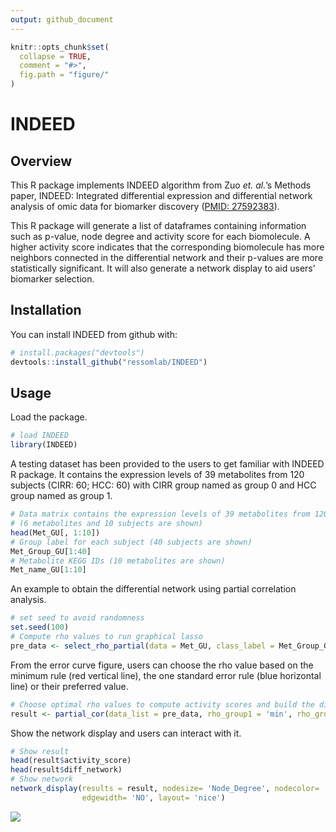 ```yaml
---
output: github_document
---
```


<!-- README.md is generated from README.Rmd. Please edit that file -->

```r
knitr::opts_chunk$set(
  collapse = TRUE,
  comment = "#>",
  fig.path = "figure/"
)
```

# INDEED
## Overview


This R package implements INDEED algorithm from Zuo *et. al.*'s Methods paper, INDEED: Integrated differential expression and differential network analysis of omic data for biomarker discovery ([PMID: 27592383](https://www.ncbi.nlm.nih.gov/pubmed/?term=27592383%5Buid%5D)). 

This R package will generate a list of dataframes containing information such as p-value, node degree and activity score for each biomolecule. A higher activity score indicates that the corresponding biomolecule has more neighbors connected in the differential network and their p-values are more statistically significant. It will also generate a network display to aid users' biomarker selection.


## Installation

You can install INDEED from github with:

```r
# install.packages("devtools")
devtools::install_github("ressomlab/INDEED")
```

## Usage
Load the package.
```r
# load INDEED
library(INDEED)
```

A testing dataset has been provided to the users to get familiar with INDEED R package. It contains the expression levels of 39 metabolites from 120 subjects (CIRR: 60; HCC: 60) with CIRR group named as group 0 and HCC group named as group 1.

```r
# Data matrix contains the expression levels of 39 metabolites from 120 subjects 
# (6 metabolites and 10 subjects are shown)
head(Met_GU[, 1:10])
# Group label for each subject (40 subjects are shown)
Met_Group_GU[1:40]
# Metabolite KEGG IDs (10 metabolites are shown)
Met_name_GU[1:10]

```

An example to obtain the differential network using partial correlation analysis.
```r
# set seed to avoid randomness
set.seed(100)
# Compute rho values to run graphical lasso
pre_data <- select_rho_partial(data = Met_GU, class_label = Met_Group_GU, id = Met_name_GU, error_curve = "YES")
```

From the error curve figure, users can choose the rho value based on the minimum rule (red vertical line), the one standard error rule (blue horizontal line) or their preferred value.
```r
# Choose optimal rho values to compute activity scores and build the differntial network
result <- partial_cor(data_list = pre_data, rho_group1 = 'min', rho_group2 = "min", permutation = 1000, p_val = pvalue_M_GU, permutation_thres = 0.05)
```

Show the network display and users can interact with it.
```r
# Show result 
head(result$activity_score)
head(result$diff_network)
# Show network
network_display(results = result, nodesize= 'Node_Degree', nodecolor= 'Activity_Score', 
                edgewidth= 'NO', layout= 'nice')
```

<!-- Network display image was generated from somewhere else -->

![](figure/network_display_pic.png)<!-- -->

